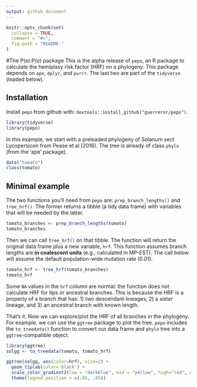 ```yaml
---
output: github_document
---
```


<!-- README.md is generated from README.Rmd. Please edit that file -->

```r
knitr::opts_chunk$set(
  collapse = TRUE,
  comment = "#>",
  fig.path = "README-"
)
```

#The P(e):P(o) package
This is the alpha release of `pepo`, an R package to calculate the hemiplasy risk factor (HRF) on a phylogeny. This package depends on `ape`, `dplyr`, and `purrr`. The last two are part of the `tidyverse` (loaded below). 

## Installation
Install `pepo` from github with: `devtools::install_github("guerreror/pepo")`.

```r
library(tidyverse)
library(pepo)
```

In this example, we start with a preloaded phylogeny of Solanum sect Lycopersicon from Pease et al (2016). The tree is already of class `phylo` (from the 'ape' package). 

```r
data("tomato")
class(tomato)
```

## Minimal example
The two functions you'll need from `pepo` are: `prep_branch_lengths()` and `tree_hrf()`. The former returns a tibble (a tidy data frame) with variables that will be needed by the latter.

```r
tomato_branches <- prep_branch_lengths(tomato) 
tomato_branches
```

Then we can call `tree_hrf()` on that tibble. The function will return the original data frame plus a new variable, `hrf`. This function assumes branch lengths are **in coalescent units** (e.g., calculated in MP-EST). The call below will assume the default population-wide mutation rate (0.01).

```r
tomato_hrf <- tree_hrf(tomato_branches)
tomato_hrf
```

Some `NA` values in the `hrf` column are normal: the function does not calculate HRF for tips or ancestral branches. This is because the HRF is a property of a branch that has: 1) two descendant lineages, 2) a sister lineage, and 3) an ancestral branch with known length.

That's it. Now we can explore/plot the HRF of all branches in the phylogeny. For example, we can use the `ggtree` package to plot the tree. `pepo` includes the `to_treedata()` function to convert our data frame and `phylo` tree into a `ggtree`-compatible object.

```r
library(ggtree)
solgg <- to_treedata(tomato, tomato_hrf)

ggtree(solgg, aes(color=hrf), size=2) + 
  geom_tiplab(color='black') +
  scale_color_gradient2(low = "darkblue", mid = "yellow", high="red", midpoint=1, na.value="grey80")+
  theme(legend.position = c(.05, .85))
```

